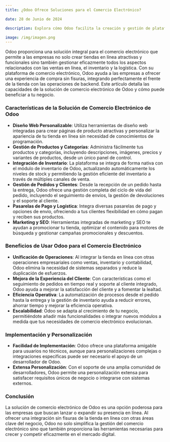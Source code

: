 ```yaml
---
title: ¿Odoo Ofrece Soluciones para el Comercio Electrónico?

date: 28 de Junio de 2024

description: Explora cómo Odoo facilita la creación y gestión de plataformas de comercio electrónico, integrando ventas, inventario y logística en una solución unificada para maximizar la eficiencia y mejorar la experiencia del cliente.

image: /img/imagen.png
---
```


Odoo proporciona una solución integral para el comercio electrónico que permite a las empresas no solo crear tiendas en línea atractivas y funcionales sino también gestionar eficazmente todos los aspectos relacionados con las ventas en línea, el inventario y la logística. Con su plataforma de comercio electrónico, Odoo ayuda a las empresas a ofrecer una experiencia de compra sin fisuras, integrando perfectamente el frente de la tienda con las operaciones de backend. Este artículo detalla las capacidades de la solución de comercio electrónico de Odoo y cómo puede beneficiar a tu negocio.

### **Características de la Solución de Comercio Electrónico de Odoo**

- **Diseño Web Personalizable**: Utiliza herramientas de diseño web integradas para crear páginas de producto atractivas y personalizar la apariencia de tu tienda en línea sin necesidad de conocimientos de programación.
- **Gestión de Productos y Categorías**: Administra fácilmente tus productos y categorías, incluyendo descripciones, imágenes, precios y variantes de productos, desde un único panel de control.
- **Integración de Inventario**: La plataforma se integra de forma nativa con el módulo de inventario de Odoo, actualizando automáticamente los niveles de stock y permitiendo la gestión eficiente del inventario a través de múltiples canales de venta.
- **Gestión de Pedidos y Clientes**: Desde la recepción de un pedido hasta la entrega, Odoo ofrece una gestión completa del ciclo de vida del pedido, incluyendo el seguimiento de envíos, la gestión de devoluciones y el soporte al cliente.
- **Pasarelas de Pago y Logística**: Integra diversas pasarelas de pago y opciones de envío, ofreciendo a tus clientes flexibilidad en cómo pagan y reciben sus productos.
- **Marketing y SEO**: Herramientas integradas de marketing y SEO te ayudan a promocionar tu tienda, optimizar el contenido para motores de búsqueda y gestionar campañas promocionales y descuentos.

### **Beneficios de Usar Odoo para el Comercio Electrónico**

- **Unificación de Operaciones**: Al integrar la tienda en línea con otras operaciones empresariales como ventas, inventario y contabilidad, Odoo elimina la necesidad de sistemas separados y reduce la duplicación de esfuerzos.
- **Mejora de la Experiencia del Cliente**: Con características como el seguimiento de pedidos en tiempo real y soporte al cliente integrado, Odoo ayuda a mejorar la satisfacción del cliente y a fomentar la lealtad.
- **Eficiencia Operativa**: La automatización de procesos desde el pedido hasta la entrega y la gestión de inventario ayuda a reducir errores, ahorrar tiempo y mejorar la eficiencia operativa.
- **Escalabilidad**: Odoo se adapta al crecimiento de tu negocio, permitiéndote añadir más funcionalidades o integrar nuevos módulos a medida que tus necesidades de comercio electrónico evolucionan.

### **Implementación y Personalización**

- **Facilidad de Implementación**: Odoo ofrece una plataforma amigable para usuarios no técnicos, aunque para personalizaciones complejas o integraciones específicas puede ser necesario el apoyo de un desarrollador de Odoo.
- **Extensa Personalización**: Con el soporte de una amplia comunidad de desarrolladores, Odoo permite una personalización extensa para satisfacer requisitos únicos de negocio o integrarse con sistemas externos.

### **Conclusión**

La solución de comercio electrónico de Odoo es una opción poderosa para las empresas que buscan lanzar o expandir su presencia en línea. Al ofrecer una integración sin fisuras de la tienda en línea con otras áreas clave del negocio, Odoo no solo simplifica la gestión del comercio electrónico sino que también proporciona las herramientas necesarias para crecer y competir eficazmente en el mercado digital.